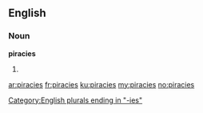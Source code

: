 ==English==
===Noun===
'''piracies'''
# {{plural of|piracy}}

[[Category:English plurals ending in "-ies"]]

[[ar:piracies]]
[[fr:piracies]]
[[ku:piracies]]
[[my:piracies]]
[[no:piracies]]